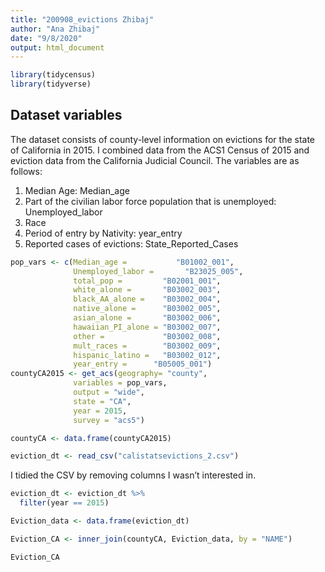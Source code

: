 ```yaml
---
title: "200908_evictions Zhibaj"
author: "Ana Zhibaj"
date: "9/8/2020"
output: html_document
---
```


```r
library(tidycensus)
library(tidyverse)
```

## Dataset variables
The dataset consists of county-level information on evictions for the state of California in 2015. I combined data from the ACS1 Census of 2015 and eviction data from the California Judicial Council. The variables are as follows:

1. Median Age: Median_age
2. Part of the civilian labor force population that is unemployed: Unemployed_labor
3. Race
4. Period of entry by Nativity: year_entry
5. Reported cases of evictions: State_Reported_Cases

```r
pop_vars <- c(Median_age =           "B01002_001",
              Unemployed_labor =       "B23025_005",
              total_pop =         "B02001_001", 
              white_alone =       "B03002_003",
              black_AA_alone =    "B03002_004",
              native_alone =      "B03002_005",
              asian_alone =       "B03002_006",
              hawaiian_PI_alone = "B03002_007",
              other =             "B03002_008",
              mult_races =        "B03002_009",
              hispanic_latino =   "B03002_012",
              year_entry =      "B05005_001")
countyCA2015 <- get_acs(geography= "county", 
              variables = pop_vars, 
              output = "wide", 
              state = "CA",
              year = 2015, 
              survey = "acs5")
```

```r
countyCA <- data.frame(countyCA2015)
```


```r
eviction_dt <- read_csv("calistatsevictions_2.csv")
```

I tidied the CSV by removing columns I wasn't interested in. 

```r
eviction_dt <- eviction_dt %>%
  filter(year == 2015)
```

```r
Eviction_data <- data.frame(eviction_dt) 
```


```r
Eviction_CA <- inner_join(countyCA, Eviction_data, by = "NAME")
```

```r
Eviction_CA
```